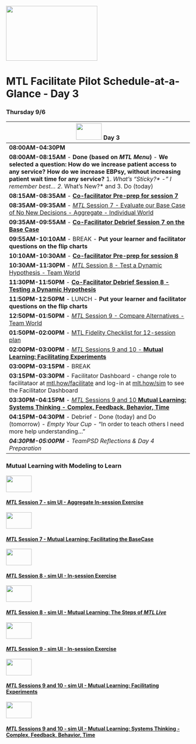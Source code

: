 
<img src = "https://github.com/lzim/teampsd/blob/teampsd_style/mtl_logo/mtl_facilitate_sq_sm.png"
     height = "150" width = "250">  

# MTL Facilitate Pilot Schedule-at-a-Glance - Day 3

### Thursday 9/6
<img src = "https://github.com/lzim/teampsd/blob/teampsd_style/mtl_logo/mtl_facilitate_sq_sm.png" height = "45" width = "70" style ="display: inline-block"/> Day 3 |
-------------- |
**08:00AM-04:30PM** |
**08:00AM-08:15AM** - **Done (based on *MTL Menu*)** - **We selected a question: How do we increase patient access to any service? How do we increase EBPsy, without increasing patient wait time for any service?** 1. *What’s “Sticky?* - " I remember best... 2. *What's New?* and 3. Do (today)  |      
**08:15AM-08:35AM** - [**Co-facilitator Pre-prep for session 7**](https://github.com/lzim/teampsd/blob/master/mtl_facilitate_workgroup/checklist/pre_meeting_checklist.rmd) |
**08:35AM-09:35AM** - [*MTL* Session 7 - Evaluate our Base Case of No New Decisions - Aggregate - Individual World](https://github.com/lzim/teampsd/blob/master/mtl_facilitate_workgroup/mtl_live_guide/mtl_live_session07_see.Rmd)  |
**09:35AM-09:55AM** - [**Co-Facilitator Debrief Session 7 on the Base Case**](https://github.com/lzim/teampsd/blob/master/mtl_facilitate_workgroup/checklist/post_meeting_checklist.rmd)  |
**09:55AM-10:10AM** - BREAK - **Put your learner and facilitator questions on the flip charts**  |
**10:10AM-10:30AM** - [**Co-facilitator Pre-prep for session 8**](https://github.com/lzim/teampsd/blob/master/mtl_facilitate_workgroup/checklist/pre_meeting_checklist.rmd) |
**10:30AM-11:30PM** - [*MTL* Session 8 - Test a Dynamic Hypothesis - Team World](https://github.com/lzim/teampsd/blob/master/mtl_facilitate_workgroup/mtl_live_guide/mtl_live_session08_see.Rmd)  |
**11:30PM-11:50PM** - [**Co-Facilitator Debrief Session 8 - Testing a Dynamic Hypothesis**](https://github.com/lzim/teampsd/blob/master/mtl_facilitate_workgroup/checklist/post_meeting_checklist.rmd) |
**11:50PM-12:50PM** - LUNCH - **Put your learner and facilitator questions on the flip charts** |
**12:50PM-01:50PM** - [*MTL* Session 9 - Compare Alternatives - Team World](https://github.com/lzim/teampsd/blob/master/mtl_facilitate_workgroup/mtl_live_guide/mtl_live_session09_see.Rmd) |
**01:50PM-02:00PM** - [MTL Fidelity Checklist for 12-session plan](https://github.com/lzim/teampsd/blob/master/mtl_facilitate_workgroup/mtl_fidelity.Rmd) |
**02:00PM-03:00PM** - [*MTL* Sessions 9 and 10 - **Mutual Learning: Facilitating Experiments**](https://github.com/lzim/teampsd/blob/lzim/mtl_facilitate_workgroup/mtl_facilitate_pilot/day3/session9_mutual_learning_activity.Rmd) |
**03:00PM-03:15PM** - BREAK   |
**03:15PM-03:30PM** - Facilitator Dashboard - change role to facilitataor at [mtl.how/facilitate](https://mtl.how/facilitate) and log-in at [mlt.how/sim](https://mtl.how/sim) to see the Facilitator Dashboard  |
**03:30PM-04:15PM** - [*MTL* Sessions 9 and 10 **Mutual Learning: Systems Thinking - Complex, Feedback, Behavior, Time**](https://github.com/lzim/teampsd/blob/lzim/mtl_facilitate_workgroup/mtl_facilitate_pilot/day3/systems_thinking_mutual_learning.Rmd) |
**04:15PM-04:30PM** - Debrief - Done (today) and Do (tomorrow) - *Empty Your Cup* - “In order to teach others I need more help understanding…” |
***04:30PM-05:00PM** - TeamPSD Reflections & Day 4 Preparation*  |



### Mutual Learning with Modeling to Learn


<img src = "https://github.com/lzim/teampsd/blob/lzim/resources/logos/mtl_how_sim.png" height = "45" width = "70" style ="display: inline-block"/>

#### [*MTL* Session 7 - sim UI - Aggregate In-session Exercise](https://github.com/lzim/teampsd/blob/master/mtl_facilitate_workgroup/mtl_live_guide/mtl_live_session07_see.Rmd) 

<img src = "https://github.com/lzim/teampsd/blob/lzim/resources/logos/mtl_how_sim.png" height = "45" width = "70" style ="display: inline-block"/>

#### [*MTL* Session 7 - **Mutual Learning: Facilitating the BaseCase**](https://github.com/lzim/teampsd/blob/lzim/mtl_facilitate_workgroup/mtl_facilitate_pilot/day3/session7_mutual_learning_activity.Rmd) 

<img src = "https://github.com/lzim/teampsd/blob/lzim/resources/logos/mtl_how_sim.png" height = "45" width = "70" style ="display: inline-block"/>

#### [*MTL* Session 8 - sim UI - In-session Exercise](https://github.com/lzim/teampsd/blob/master/mtl_facilitate_workgroup/mtl_live_guide/mtl_live_session08_see.Rmd) 

<img src = "https://github.com/lzim/teampsd/blob/lzim/resources/logos/mtl_how_sim.png" height = "45" width = "70" style ="display: inline-block"/>


#### [*MTL* Session 8 - sim UI - **Mutual Learning: The Steps of *MTL Live***](https://github.com/lzim/teampsd/blob/lzim/mtl_facilitate_workgroup/mtl_facilitate_pilot/day3/session8_mutual_learning_activity.rmd)

<img src = "https://github.com/lzim/teampsd/blob/lzim/resources/logos/mtl_how_sim.png" height = "45" width = "70" style ="display: inline-block"/>


#### [*MTL* Session 9 - sim UI - In-session Exercise](https://github.com/lzim/teampsd/blob/master/mtl_facilitate_workgroup/mtl_live_guide/mtl_live_session09_see.Rmd) 

<img src = "https://github.com/lzim/teampsd/blob/lzim/resources/logos/mtl_how_sim.png" height = "45" width = "70" style ="display: inline-block"/>


#### [*MTL* Sessions 9 and 10 - sim UI - **Mutual Learning: Facilitating Experiments**](https://github.com/lzim/teampsd/blob/lzim/mtl_facilitate_workgroup/mtl_facilitate_pilot/day3/session9_mutual_learning_activity.Rmd)

<img src = "https://github.com/lzim/teampsd/blob/lzim/resources/logos/mtl_how_sim.png" height = "45" width = "70" style ="display: inline-block"/>

#### [*MTL* Sessions 9 and 10 - sim UI - **Mutual Learning: Systems Thinking - Complex, Feedback, Behavior, Time**](https://github.com/lzim/teampsd/blob/lzim/mtl_facilitate_workgroup/mtl_facilitate_pilot/day3/systems_thinking_mutual_learning.Rmd) 


